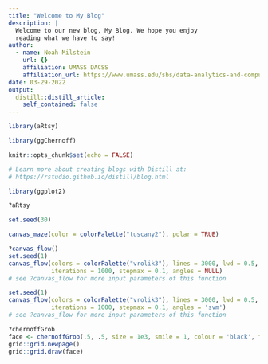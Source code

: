 ```yaml
---
title: "Welcome to My Blog"
description: |
  Welcome to our new blog, My Blog. We hope you enjoy 
  reading what we have to say!
author:
  - name: Noah Milstein 
    url: {}
    affiliation: UMASS DACSS
    affiliation_url: https://www.umass.edu/sbs/data-analytics-and-computational-social-science-program/people/students
date: 03-29-2022
output:
  distill::distill_article:
    self_contained: false
---
```


```r
library(aRtsy)
```

```r
library(ggChernoff)
```

```r
knitr::opts_chunk$set(echo = FALSE)

# Learn more about creating blogs with Distill at:
# https://rstudio.github.io/distill/blog.html

```

```r
library(ggplot2)
```

```r
?aRtsy
```

```r
set.seed(30)

canvas_maze(color = colorPalette("tuscany2"), polar = TRUE)

```

```r
?canvas_flow()
set.seed(1)
canvas_flow(colors = colorPalette("vrolik3"), lines = 3000, lwd = 0.5,
            iterations = 1000, stepmax = 0.1, angles = NULL)
# see ?canvas_flow for more input parameters of this function
```

```r
set.seed(1)
canvas_flow(colors = colorPalette("vrolik3"), lines = 3000, lwd = 0.5,
            iterations = 1000, stepmax = 0.1, angles = 'svm')
# see ?canvas_flow for more input parameters of this function
```



```r
?chernoffGrob
face <- chernoffGrob(.5, .5, size = 1e3, smile = 1, colour = 'black', fill = 'yellow')
grid::grid.newpage()
grid::grid.draw(face)
```

